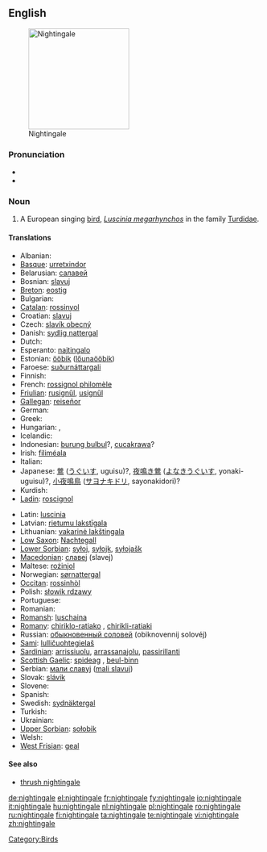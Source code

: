 ==English==
[[Image:Luscinia_megarhynchos_Istria_01.jpg|thumb|right|200px|Nightingale]]

===Pronunciation===
* {{IPA|/'naɪtɪŋgeɪl/}}
* {{audio|en-us-nightingale.ogg|Audio (US)}}

===Noun===
{{en-noun}}

# A European singing [[bird]], ''[[Luscinia megarhynchos]]'' in the family [[Turdidae]].

====Translations====
{{trans-top|bird}}
* Albanian: {{t+|sq|bilbil|m|xs=Albanian}}
* [[Basque]]: [[urretxindor]]
* Belarusian: [[салавей]]
* Bosnian: [[slavuj]] {{m}}
* [[Breton]]: [[eostig]]
* Bulgarian: {{t+|bg|славей|tr=slavéj|sc=Cyrl}}
* [[Catalan]]: [[rossinyol]]
* Croatian: [[slavuj]]
* Czech: [[slavík obecný]] {{m}}
* Danish: [[sydlig nattergal]]
* Dutch: {{t+|nl|nachtegaal|m}}
* Esperanto: [[najtingalo]]
* Estonian: [[ööbik]] ([[lőunaööbik]])
* Faroese: [[suðurnáttargali]]
* Finnish: {{t-|fi|etelänsatakieli}}
* French: [[rossignol philomèle]] {{m}}
* [[Friulian]]: [[rusignűl]], [[usignűl]]
* [[Gallegan]]: [[reiseñor]]
* German: {{t+|de|Nachtigall|f}}
* Greek: {{t+|el|αηδόνι|n|tr=aidóni|sc=Grek}}
* Hungarian: {{t+|hu|csalogány}}, {{t+|hu|fülemüle}}
* Icelandic: {{t+|is|næturgali}}
* Indonesian: [[burung bulbul]]?, [[cucakrawa]]?
* Irish: [[filiméala]]
* Italian: {{t+|it|usignolo|m}}
* Japanese: [[鶯]] ([[うぐいす]], uguisu)?, [[夜鳴き鶯]] ([[よなきうぐいす]], yonaki-uguisu)?, [[小夜鳴鳥]] ([[サヨナキドリ]], sayonakidori)?
* Kurdish: {{t|ku|bilbil|m}}
* [[Ladin]]: [[roscignol]]
{{trans-mid}}
* Latin: [[luscinia]] {{f}}
* Latvian: [[rietumu lakstīgala]]
* Lithuanian: [[vakarinė lakštingala]]
* [[Low Saxon]]: [[Nachtegall]] {{f}}
* [[Lower Sorbian]]: [[syłoj]], [[syłojk]], [[syłojašk]]
* [[Macedonian]]: [[славеj]] (slavej)
* Maltese: [[rożinjol]]
* Norwegian: [[sørnattergal]]
* [[Occitan]]: [[rossinhòl]]
* Polish: [[słowik rdzawy]] {{m}}
* Portuguese: {{t+|pt|rouxinol}}
* Romanian: {{t+|ro|privighetoare}}
* [[Romansh]]: [[luschaina]]
* [[Romany]]: [[chiriklo-ratiako]] {{m}}, [[chirikli-ratiaki]] {{f}}
* Russian: [[обыкновенный соловей]] (obiknovennij solovéj) {{m}}
* [[Sami]]: [[lulličuohtegielaš]]
* [[Sardinian]]: [[arrissiuolu]], [[arrassanajolu]], [[passirillanti]]
* [[Scottish Gaelic]]: [[spideag]] {{f}}, [[beul-binn]] {{m}}
* Serbian: [[мали славуj]] ([[mali slavuj]])
* Slovak: [[slávik]]
* Slovene: {{t+|sl|slavec|m}}
* Spanish: {{t-|es|ruiseñor|m}}
* Swedish: [[sydnäktergal]]
* Turkish: {{t+|tr|bülbül}}
* Ukrainian: {{t-|uk|соловей|tr=solovej|sc=Cyrl|xs=Ukrainian}}
* [[Upper Sorbian]]: [[sołobik]]
* Welsh: {{t-|cy|eos|xs=Welsh}}
* [[West Frisian]]: [[geal]]
{{trans-bottom}}

====See also====
* [[thrush nightingale]]

[[Category:Birds]]

[[de:nightingale]]
[[el:nightingale]]
[[fr:nightingale]]
[[fy:nightingale]]
[[io:nightingale]]
[[it:nightingale]]
[[hu:nightingale]]
[[nl:nightingale]]
[[pl:nightingale]]
[[ro:nightingale]]
[[ru:nightingale]]
[[fi:nightingale]]
[[ta:nightingale]]
[[te:nightingale]]
[[vi:nightingale]]
[[zh:nightingale]]
